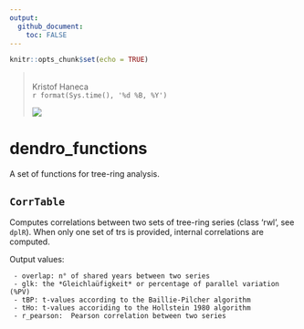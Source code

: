 ```yaml
---
output: 
  github_document:
    toc: FALSE
---
```


```r
knitr::opts_chunk$set(echo = TRUE)
```
> <br/>
> Kristof Haneca<br/>
>`r format(Sys.time(), '%d %B, %Y')`<br/>
>
> [![](./figures/RG.png)](https://www.researchgate.net/profile/Kristof_Haneca)

# dendro_functions

A set of functions for tree-ring analysis.

## `CorrTable`

Computes correlations between two sets of tree-ring series (class 'rwl', see `dplR`). When only one set of trs is provided, internal correlations are computed.

Output values:

     - overlap: n° of shared years between two series
     - glk: the *Gleichlaüfigkeit* or percentage of parallel variation (%PV)
     - tBP: t-values according to the Baillie-Pilcher algorithm
     - tHo: t-values accoriding to the Hollstein 1980 algorithm
     - r_pearson:  Pearson correlation between two series
